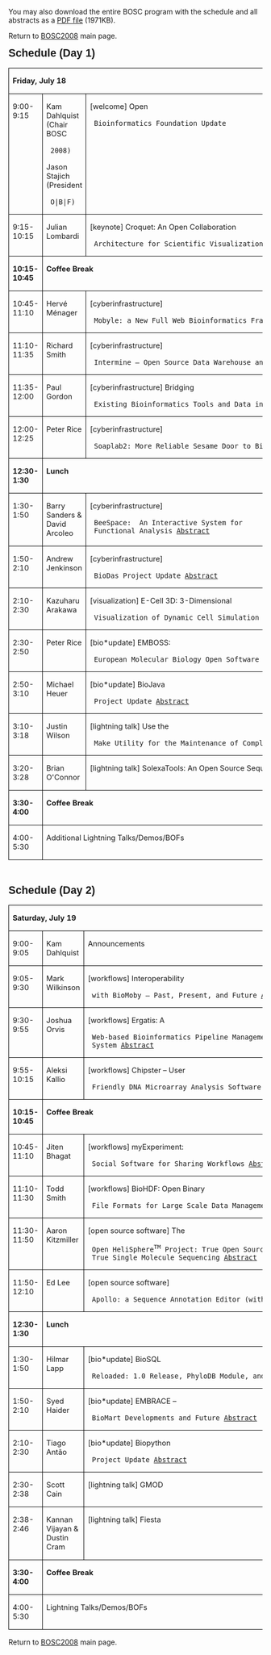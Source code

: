 You may also download the entire BOSC program with the schedule and all abstracts as a [http://www.open-bio.org/w/images/b/b6/BOSC2008_program.pdf PDF file] (1971KB).

Return to [[BOSC_2008 | BOSC2008]] main page.

<div class=Section1>

<p class=MsoNormal style='margin-left:.25in;text-indent:-.25in'><b
style='mso-bidi-font-weight:normal'><span style='font-size:16.0pt;font-family:
Arial'>Schedule (Day 1)</span></b></p>

<table class=MsoTableGrid border=1 cellspacing=0 cellpadding=0
 style='border-collapse:collapse;border:none;mso-border-alt:solid windowtext .5pt;
 mso-yfti-tbllook:480;mso-padding-alt:0in 5.4pt 0in 5.4pt;mso-border-insideh:
 .5pt solid windowtext;mso-border-insidev:.5pt solid windowtext'>
 <tr style='mso-yfti-irow:0;mso-yfti-firstrow:yes'>
  <td width=638 colspan=3 valign=top style='width:6.65in;border:solid windowtext 1.0pt;
  mso-border-alt:solid windowtext .5pt;padding:0in 5.4pt 0in 5.4pt'>
  <p class=MsoNormal><b style='mso-bidi-font-weight:normal'><span
  style='font-size:11.0pt'>Friday, July 18</span></b></p>
  <p class=MsoNormal><b style='mso-bidi-font-weight:normal'><span
  style='font-size:11.0pt'></span></b></p>
  </td>
 </tr>
 <tr style='mso-yfti-irow:1'>
  <td width=95 valign=top style='width:71.4pt;border:solid windowtext 1.0pt;
  border-top:none;mso-border-top-alt:solid windowtext .5pt;mso-border-alt:solid windowtext .5pt;
  padding:0in 5.4pt 0in 5.4pt'>
  <p class=MsoNormal><span style='font-size:11.0pt'>9:00-9:15</span></p>
  </td>
  <td width=136 valign=top style='width:102.0pt;border-top:none;border-left:
  none;border-bottom:solid windowtext 1.0pt;border-right:solid windowtext 1.0pt;
  mso-border-top-alt:solid windowtext .5pt;mso-border-left-alt:solid windowtext .5pt;
  mso-border-alt:solid windowtext .5pt;padding:0in 5.4pt 0in 5.4pt'>
  <p class=MsoNormal><span style='font-size:11.0pt'>Kam Dahlquist (Chair BOSC
  2008)</span></p>
  <p class=MsoNormal><span style='font-size:11.0pt'>Jason Stajich (President
  O|B|F)</span></p>
  </td>
  <td width=407 valign=top style='width:305.4pt;border-top:none;border-left:
  none;border-bottom:solid windowtext 1.0pt;border-right:solid windowtext 1.0pt;
  mso-border-top-alt:solid windowtext .5pt;mso-border-left-alt:solid windowtext .5pt;
  mso-border-alt:solid windowtext .5pt;padding:0in 5.4pt 0in 5.4pt'>
  <p class=MsoNormal><span style='font-size:11.0pt'>[welcome] Open
  Bioinformatics Foundation Update</span></p>
  </td>
 </tr>
 <tr style='mso-yfti-irow:2'>
  <td width=95 valign=top style='width:71.4pt;border:solid windowtext 1.0pt;
  border-top:none;mso-border-top-alt:solid windowtext .5pt;mso-border-alt:solid windowtext .5pt;
  padding:0in 5.4pt 0in 5.4pt'>
  <p class=MsoNormal><span style='font-size:11.0pt'>9:15-10:15</span></p>
  </td>
  <td width=136 valign=top style='width:102.0pt;border-top:none;border-left:
  none;border-bottom:solid windowtext 1.0pt;border-right:solid windowtext 1.0pt;
  mso-border-top-alt:solid windowtext .5pt;mso-border-left-alt:solid windowtext .5pt;
  mso-border-alt:solid windowtext .5pt;padding:0in 5.4pt 0in 5.4pt'>
  <p class=MsoNormal><span style='font-size:11.0pt'>Julian Lombardi</span></p>
  </td>
  <td width=407 valign=top style='width:305.4pt;border-top:none;border-left:
  none;border-bottom:solid windowtext 1.0pt;border-right:solid windowtext 1.0pt;
  mso-border-top-alt:solid windowtext .5pt;mso-border-left-alt:solid windowtext .5pt;
  mso-border-alt:solid windowtext .5pt;padding:0in 5.4pt 0in 5.4pt'>
  <p class=MsoNormal><span lang=EN style='font-size:11.0pt;mso-ansi-language:
  EN;mso-bidi-font-weight:bold'>[keynote] Croquet: An Open Collaboration
  Architecture for Scientific Visualization and Simulation</span><span
  style='font-size:11.0pt'></span></p>
  </td>
 </tr>
 <tr style='mso-yfti-irow:3'>
  <td width=95 valign=top style='width:71.4pt;border:solid windowtext 1.0pt;
  border-top:none;mso-border-top-alt:solid windowtext .5pt;mso-border-alt:solid windowtext .5pt;
  padding:0in 5.4pt 0in 5.4pt'>
  <p class=MsoNormal><b style='mso-bidi-font-weight:normal'><span
  style='font-size:11.0pt'>10:15-10:45</span></b></p>
  </td>
  <td width=543 colspan=2 valign=top style='width:407.4pt;border-top:none;
  border-left:none;border-bottom:solid windowtext 1.0pt;border-right:solid windowtext 1.0pt;
  mso-border-top-alt:solid windowtext .5pt;mso-border-left-alt:solid windowtext .5pt;
  mso-border-alt:solid windowtext .5pt;padding:0in 5.4pt 0in 5.4pt'>
  <p class=MsoNormal><b style='mso-bidi-font-weight:normal'><span
  style='font-size:11.0pt'>Coffee Break</span></b></p>
  <p class=MsoNormal><b style='mso-bidi-font-weight:normal'><span
  style='font-size:11.0pt'></span></b></p>
  </td>
 </tr>
 <tr style='mso-yfti-irow:4'>
  <td width=95 valign=top style='width:71.4pt;border:solid windowtext 1.0pt;
  border-top:none;mso-border-top-alt:solid windowtext .5pt;mso-border-alt:solid windowtext .5pt;
  padding:0in 5.4pt 0in 5.4pt'>
  <p class=MsoNormal><span style='font-size:11.0pt'>10:45-11:10</span></p>
  </td>
  <td width=136 valign=top style='width:102.0pt;border-top:none;border-left:
  none;border-bottom:solid windowtext 1.0pt;border-right:solid windowtext 1.0pt;
  mso-border-top-alt:solid windowtext .5pt;mso-border-left-alt:solid windowtext .5pt;
  mso-border-alt:solid windowtext .5pt;padding:0in 5.4pt 0in 5.4pt'>
  <p class=MsoNormal><span style='font-size:11.0pt'>Hervé Ménager </span></p>
  </td>
  <td width=407 valign=top style='width:305.4pt;border-top:none;border-left:
  none;border-bottom:solid windowtext 1.0pt;border-right:solid windowtext 1.0pt;
  mso-border-top-alt:solid windowtext .5pt;mso-border-left-alt:solid windowtext .5pt;
  mso-border-alt:solid windowtext .5pt;padding:0in 5.4pt 0in 5.4pt'>
  <p class=MsoNormal><span style='font-size:11.0pt'>[cyberinfrastructure]
  Mobyle: a New Full Web Bioinformatics Framework [http://www.open-bio.org/w/images/c/c7/Menager_Mobyle_abstract.pdf Abstract]</span></p>
  </td>
 </tr>
 <tr style='mso-yfti-irow:5'>
  <td width=95 valign=top style='width:71.4pt;border:solid windowtext 1.0pt;
  border-top:none;mso-border-top-alt:solid windowtext .5pt;mso-border-alt:solid windowtext .5pt;
  padding:0in 5.4pt 0in 5.4pt'>
  <p class=MsoNormal><span style='font-size:11.0pt'>11:10-11:35</span></p>
  </td>
  <td width=136 valign=top style='width:102.0pt;border-top:none;border-left:
  none;border-bottom:solid windowtext 1.0pt;border-right:solid windowtext 1.0pt;
  mso-border-top-alt:solid windowtext .5pt;mso-border-left-alt:solid windowtext .5pt;
  mso-border-alt:solid windowtext .5pt;padding:0in 5.4pt 0in 5.4pt'>
  <p class=MsoNormal><span style='font-size:11.0pt'>Richard Smith</span></p>
  </td>
  <td width=407 valign=top style='width:305.4pt;border-top:none;border-left:
  none;border-bottom:solid windowtext 1.0pt;border-right:solid windowtext 1.0pt;
  mso-border-top-alt:solid windowtext .5pt;mso-border-left-alt:solid windowtext .5pt;
  mso-border-alt:solid windowtext .5pt;padding:0in 5.4pt 0in 5.4pt'>
  <p class=MsoNormal><span style='font-size:11.0pt'>[cyberinfrastructure]
  Intermine – Open Source Data Warehouse and Query Interface [http://www.open-bio.org/w/images/e/e5/Smith_R_Intermine_abstract.pdf Abstract]</span></p>
  </td>
 </tr>
 <tr style='mso-yfti-irow:6'>
  <td width=95 valign=top style='width:71.4pt;border:solid windowtext 1.0pt;
  border-top:none;mso-border-top-alt:solid windowtext .5pt;mso-border-alt:solid windowtext .5pt;
  padding:0in 5.4pt 0in 5.4pt'>
  <p class=MsoNormal><span style='font-size:11.0pt'>11:35-12:00</span></p>
  </td>
  <td width=136 valign=top style='width:102.0pt;border-top:none;border-left:
  none;border-bottom:solid windowtext 1.0pt;border-right:solid windowtext 1.0pt;
  mso-border-top-alt:solid windowtext .5pt;mso-border-left-alt:solid windowtext .5pt;
  mso-border-alt:solid windowtext .5pt;padding:0in 5.4pt 0in 5.4pt'>
  <p class=MsoNormal><span style='font-size:11.0pt'>Paul Gordon</span></p>
  </td>
  <td width=407 valign=top style='width:305.4pt;border-top:none;border-left:
  none;border-bottom:solid windowtext 1.0pt;border-right:solid windowtext 1.0pt;
  mso-border-top-alt:solid windowtext .5pt;mso-border-left-alt:solid windowtext .5pt;
  mso-border-alt:solid windowtext .5pt;padding:0in 5.4pt 0in 5.4pt'>
  <p class=MsoNormal><span style='font-size:11.0pt'>[cyberinfrastructure] Bridging
  Existing Bioinformatics Tools and Data into Semantic Web Services [http://www.open-bio.org/w/images/6/69/Gordon_SemanticWeb_abstract.pdf Abstract]</span></p>
  </td>
 </tr>
 <tr style='mso-yfti-irow:7'>
  <td width=95 valign=top style='width:71.4pt;border:solid windowtext 1.0pt;
  border-top:none;mso-border-top-alt:solid windowtext .5pt;mso-border-alt:solid windowtext .5pt;
  padding:0in 5.4pt 0in 5.4pt'>
  <p class=MsoNormal><span style='font-size:11.0pt'>12:00-12:25</span></p>
  </td>
  <td width=136 valign=top style='width:102.0pt;border-top:none;border-left:
  none;border-bottom:solid windowtext 1.0pt;border-right:solid windowtext 1.0pt;
  mso-border-top-alt:solid windowtext .5pt;mso-border-left-alt:solid windowtext .5pt;
  mso-border-alt:solid windowtext .5pt;padding:0in 5.4pt 0in 5.4pt'>
  <p class=MsoNormal><span style='font-size:11.0pt'>Peter Rice</span></p>
  </td>
  <td width=407 valign=top style='width:305.4pt;border-top:none;border-left:
  none;border-bottom:solid windowtext 1.0pt;border-right:solid windowtext 1.0pt;
  mso-border-top-alt:solid windowtext .5pt;mso-border-left-alt:solid windowtext .5pt;
  mso-border-alt:solid windowtext .5pt;padding:0in 5.4pt 0in 5.4pt'>
  <p class=MsoNormal><span style='font-size:11.0pt'>[cyberinfrastructure]
  Soaplab2: More Reliable Sesame Door to Bioinformatics Programs [http://www.open-bio.org/w/images/3/3c/Rice_Soaplab2_abstract.pdf Abstract]</span></p>
  </td>
 </tr>
 <tr style='mso-yfti-irow:8'>
  <td width=95 valign=top style='width:71.4pt;border:solid windowtext 1.0pt;
  border-top:none;mso-border-top-alt:solid windowtext .5pt;mso-border-alt:solid windowtext .5pt;
  padding:0in 5.4pt 0in 5.4pt'>
  <p class=MsoNormal><b style='mso-bidi-font-weight:normal'><span
  style='font-size:11.0pt'>12:30-1:30</span></b></p>
  </td>
  <td width=543 colspan=2 valign=top style='width:407.4pt;border-top:none;
  border-left:none;border-bottom:solid windowtext 1.0pt;border-right:solid windowtext 1.0pt;
  mso-border-top-alt:solid windowtext .5pt;mso-border-left-alt:solid windowtext .5pt;
  mso-border-alt:solid windowtext .5pt;padding:0in 5.4pt 0in 5.4pt'>
  <p class=MsoNormal><b style='mso-bidi-font-weight:normal'><span
  style='font-size:11.0pt'>Lunch</span></b></p>
  <p class=MsoNormal><b style='mso-bidi-font-weight:normal'><span
  style='font-size:11.0pt'></span></b></p>
  </td>
 </tr>
 <tr style='mso-yfti-irow:9'>
  <td width=95 valign=top style='width:71.4pt;border:solid windowtext 1.0pt;
  border-top:none;mso-border-top-alt:solid windowtext .5pt;mso-border-alt:solid windowtext .5pt;
  padding:0in 5.4pt 0in 5.4pt'>
  <p class=MsoNormal><span style='font-size:11.0pt'>1:30-1:50</span></p>
  </td>
  <td width=136 valign=top style='width:102.0pt;border-top:none;border-left:
  none;border-bottom:solid windowtext 1.0pt;border-right:solid windowtext 1.0pt;
  mso-border-top-alt:solid windowtext .5pt;mso-border-left-alt:solid windowtext .5pt;
  mso-border-alt:solid windowtext .5pt;padding:0in 5.4pt 0in 5.4pt'>
  <p class=MsoNormal><span style='font-size:11.0pt'>Barry Sanders &amp; David Arcoleo</span></p>
  </td>
  <td width=407 valign=top style='width:305.4pt;border-top:none;border-left:
  none;border-bottom:solid windowtext 1.0pt;border-right:solid windowtext 1.0pt;
  mso-border-top-alt:solid windowtext .5pt;mso-border-left-alt:solid windowtext .5pt;
  mso-border-alt:solid windowtext .5pt;padding:0in 5.4pt 0in 5.4pt'>
  <p class=MsoNormal><span style='font-size:11.0pt'>[cyberinfrastructure]
  BeeSpace:<span style='mso-spacerun:yes'>  </span>An Interactive System for
  Functional Analysis [http://www.open-bio.org/w/images/2/27/Sanders_Arcoleo_BeeSpace_abstract.pdf Abstract]</span></p>
  </td>
 </tr>
 <tr style='mso-yfti-irow:10'>
  <td width=95 valign=top style='width:71.4pt;border:solid windowtext 1.0pt;
  border-top:none;mso-border-top-alt:solid windowtext .5pt;mso-border-alt:solid windowtext .5pt;
  padding:0in 5.4pt 0in 5.4pt'>
  <p class=MsoNormal><span style='font-size:11.0pt'>1:50-2:10</span></p>
  </td>
  <td width=136 valign=top style='width:102.0pt;border-top:none;border-left:
  none;border-bottom:solid windowtext 1.0pt;border-right:solid windowtext 1.0pt;
  mso-border-top-alt:solid windowtext .5pt;mso-border-left-alt:solid windowtext .5pt;
  mso-border-alt:solid windowtext .5pt;padding:0in 5.4pt 0in 5.4pt'>
  <p class=MsoNormal><span style='font-size:11.0pt'>Andrew Jenkinson</span></p>
  <p class=MsoNormal><span style='font-size:11.0pt'></span></p>
  </td>
  <td width=407 valign=top style='width:305.4pt;border-top:none;border-left:
  none;border-bottom:solid windowtext 1.0pt;border-right:solid windowtext 1.0pt;
  mso-border-top-alt:solid windowtext .5pt;mso-border-left-alt:solid windowtext .5pt;
  mso-border-alt:solid windowtext .5pt;padding:0in 5.4pt 0in 5.4pt'>
  <p class=MsoNormal><span style='font-size:11.0pt'>[cyberinfrastructure]
  BioDas Project Update [http://www.open-bio.org/w/images/6/6c/Jenkinson_BioDas_abstract.pdf Abstract]</span></p>
  </td>
 </tr>
 <tr style='mso-yfti-irow:11'>
  <td width=95 valign=top style='width:71.4pt;border:solid windowtext 1.0pt;
  border-top:none;mso-border-top-alt:solid windowtext .5pt;mso-border-alt:solid windowtext .5pt;
  padding:0in 5.4pt 0in 5.4pt'>
  <p class=MsoNormal><span style='font-size:11.0pt'>2:10-2:30</span></p>
  </td>
  <td width=136 valign=top style='width:102.0pt;border-top:none;border-left:
  none;border-bottom:solid windowtext 1.0pt;border-right:solid windowtext 1.0pt;
  mso-border-top-alt:solid windowtext .5pt;mso-border-left-alt:solid windowtext .5pt;
  mso-border-alt:solid windowtext .5pt;padding:0in 5.4pt 0in 5.4pt'>
  <p class=MsoNormal><span style='font-size:11.0pt'>Kazuharu Arakawa</span></p>
  </td>
  <td width=407 valign=top style='width:305.4pt;border-top:none;border-left:
  none;border-bottom:solid windowtext 1.0pt;border-right:solid windowtext 1.0pt;
  mso-border-top-alt:solid windowtext .5pt;mso-border-left-alt:solid windowtext .5pt;
  mso-border-alt:solid windowtext .5pt;padding:0in 5.4pt 0in 5.4pt'>
  <p class=MsoNormal><span style='font-size:11.0pt'>[visualization] E-Cell 3D: 3-Dimensional
  Visualization of Dynamic Cell Simulation [http://www.open-bio.org/w/images/2/20/Arakawa_E-Cell3D_abstract.pdf Abstract]</span></p>
  </td>
 </tr>
 <tr style='mso-yfti-irow:12'>
  <td width=95 valign=top style='width:71.4pt;border:solid windowtext 1.0pt;
  border-top:none;mso-border-top-alt:solid windowtext .5pt;mso-border-alt:solid windowtext .5pt;
  padding:0in 5.4pt 0in 5.4pt'>
  <p class=MsoNormal><span style='font-size:11.0pt'>2:30-2:50</span></p>
  </td>
  <td width=136 valign=top style='width:102.0pt;border-top:none;border-left:
  none;border-bottom:solid windowtext 1.0pt;border-right:solid windowtext 1.0pt;
  mso-border-top-alt:solid windowtext .5pt;mso-border-left-alt:solid windowtext .5pt;
  mso-border-alt:solid windowtext .5pt;padding:0in 5.4pt 0in 5.4pt'>
  <p class=MsoNormal><span style='font-size:11.0pt'>Peter Rice</span></p>
  </td>
  <td width=407 valign=top style='width:305.4pt;border-top:none;border-left:
  none;border-bottom:solid windowtext 1.0pt;border-right:solid windowtext 1.0pt;
  mso-border-top-alt:solid windowtext .5pt;mso-border-left-alt:solid windowtext .5pt;
  mso-border-alt:solid windowtext .5pt;padding:0in 5.4pt 0in 5.4pt'>
  <p class=MsoNormal><span style='font-size:11.0pt'>[bio*update] EMBOSS:
  European Molecular Biology Open Software Suite [http://www.open-bio.org/w/images/c/ca/Rice_EMBOSS_abstract.pdf Abstract]</span></p>
  </td>
 </tr>
 <tr style='mso-yfti-irow:13'>
  <td width=95 valign=top style='width:71.4pt;border:solid windowtext 1.0pt;
  border-top:none;mso-border-top-alt:solid windowtext .5pt;mso-border-alt:solid windowtext .5pt;
  padding:0in 5.4pt 0in 5.4pt'>
  <p class=MsoNormal><span style='font-size:11.0pt'>2:50-3:10</span></p>
  </td>
  <td width=136 valign=top style='width:102.0pt;border-top:none;border-left:
  none;border-bottom:solid windowtext 1.0pt;border-right:solid windowtext 1.0pt;
  mso-border-top-alt:solid windowtext .5pt;mso-border-left-alt:solid windowtext .5pt;
  mso-border-alt:solid windowtext .5pt;padding:0in 5.4pt 0in 5.4pt'>
  <p class=MsoNormal><span style='font-size:11.0pt'>Michael Heuer</span></p>
  <p class=MsoNormal><span style='font-size:11.0pt'></span></p>
  </td>
  <td width=407 valign=top style='width:305.4pt;border-top:none;border-left:
  none;border-bottom:solid windowtext 1.0pt;border-right:solid windowtext 1.0pt;
  mso-border-top-alt:solid windowtext .5pt;mso-border-left-alt:solid windowtext .5pt;
  mso-border-alt:solid windowtext .5pt;padding:0in 5.4pt 0in 5.4pt'>
  <p class=MsoNormal><span style='font-size:11.0pt'>[bio*update] BioJava
  Project Update [http://www.open-bio.org/w/images/1/10/Heuer_BioJava_abstract.pdf Abstract]</span></p>
  </td>
 </tr>
 <tr style='mso-yfti-irow:14'>
  <td width=95 valign=top style='width:71.4pt;border:solid windowtext 1.0pt;
  border-top:none;mso-border-top-alt:solid windowtext .5pt;mso-border-alt:solid windowtext .5pt;
  padding:0in 5.4pt 0in 5.4pt'>
  <p class=MsoNormal><span style='font-size:11.0pt'>3:10-3:18</span></p>
  </td>
  <td width=136 valign=top style='width:102.0pt;border-top:none;border-left:
  none;border-bottom:solid windowtext 1.0pt;border-right:solid windowtext 1.0pt;
  mso-border-top-alt:solid windowtext .5pt;mso-border-left-alt:solid windowtext .5pt;
  mso-border-alt:solid windowtext .5pt;padding:0in 5.4pt 0in 5.4pt'>
  <p class=MsoNormal><span style='font-size:11.0pt'>Justin Wilson</span></p>
  </td>
  <td width=407 valign=top style='width:305.4pt;border-top:none;border-left:
  none;border-bottom:solid windowtext 1.0pt;border-right:solid windowtext 1.0pt;
  mso-border-top-alt:solid windowtext .5pt;mso-border-left-alt:solid windowtext .5pt;
  mso-border-alt:solid windowtext .5pt;padding:0in 5.4pt 0in 5.4pt'>
  <p class=MsoNormal><span style='font-size:11.0pt'>[lightning talk] Use the
  Make Utility for the Maintenance of Complex Bioinformatics Pipelines [http://www.open-bio.org/w/images/a/a9/Wilson_Make_abstract.pdf Abstract]</span></p>
  </td>
 </tr>
<tr style='mso-yfti-irow:14'>
  <td width=95 valign=top style='width:71.4pt;border:solid windowtext 1.0pt;
  border-top:none;mso-border-top-alt:solid windowtext .5pt;mso-border-alt:solid windowtext .5pt;
  padding:0in 5.4pt 0in 5.4pt'>
  <p class=MsoNormal><span style='font-size:11.0pt'>3:20-3:28</span></p>
  </td>
  <td width=136 valign=top style='width:102.0pt;border-top:none;border-left:
  none;border-bottom:solid windowtext 1.0pt;border-right:solid windowtext 1.0pt;
  mso-border-top-alt:solid windowtext .5pt;mso-border-left-alt:solid windowtext .5pt;
  mso-border-alt:solid windowtext .5pt;padding:0in 5.4pt 0in 5.4pt'>
  <p class=MsoNormal><span style='font-size:11.0pt'>Brian O'Connor</span></p>
  </td>
  <td width=407 valign=top style='width:305.4pt;border-top:none;border-left:
  none;border-bottom:solid windowtext 1.0pt;border-right:solid windowtext 1.0pt;
  mso-border-top-alt:solid windowtext .5pt;mso-border-left-alt:solid windowtext .5pt;
  mso-border-alt:solid windowtext .5pt;padding:0in 5.4pt 0in 5.4pt'>
  <p class=MsoNormal><span style='font-size:11.0pt'>[lightning talk] SolexaTools: An Open Source Sequence Analysis Framework [http://www.open-bio.org/w/images/6/63/OConnor_SolexaTools_abstract.pdf Abstract]</span></p>
  </td>
 </tr> 
 <tr style='mso-yfti-irow:16'>
  <td width=95 valign=top style='width:71.4pt;border:solid windowtext 1.0pt;
  border-top:none;mso-border-top-alt:solid windowtext .5pt;mso-border-alt:solid windowtext .5pt;
  padding:0in 5.4pt 0in 5.4pt'>
  <p class=MsoNormal><b style='mso-bidi-font-weight:normal'><span
  style='font-size:11.0pt'>3:30-4:00</span></b></p>
  </td>
  <td width=543 colspan=2 valign=top style='width:407.4pt;border-top:none;
  border-left:none;border-bottom:solid windowtext 1.0pt;border-right:solid windowtext 1.0pt;
  mso-border-top-alt:solid windowtext .5pt;mso-border-left-alt:solid windowtext .5pt;
  mso-border-alt:solid windowtext .5pt;padding:0in 5.4pt 0in 5.4pt'>
  <p class=MsoNormal><b style='mso-bidi-font-weight:normal'><span
  style='font-size:11.0pt'>Coffee Break</span></b></p>
  <p class=MsoNormal><b style='mso-bidi-font-weight:normal'><span
  style='font-size:11.0pt'></span></b></p>
  </td>
 </tr>
 <tr style='mso-yfti-irow:17;mso-yfti-lastrow:yes'>
  <td width=95 valign=top style='width:71.4pt;border:solid windowtext 1.0pt;
  border-top:none;mso-border-top-alt:solid windowtext .5pt;mso-border-alt:solid windowtext .5pt;
  padding:0in 5.4pt 0in 5.4pt'>
  <p class=MsoNormal><span style='font-size:11.0pt'>4:00-5:30</span></p>
  </td>
  <td width=543 colspan=2 valign=top style='width:407.4pt;border-top:none;
  border-left:none;border-bottom:solid windowtext 1.0pt;border-right:solid windowtext 1.0pt;
  mso-border-top-alt:solid windowtext .5pt;mso-border-left-alt:solid windowtext .5pt;
  mso-border-alt:solid windowtext .5pt;padding:0in 5.4pt 0in 5.4pt'>
  <p class=MsoNormal><span style='font-size:11.0pt'>Additional Lightning Talks/Demos/BOFs</span></p>
  <p class=MsoNormal><span style='font-size:11.0pt'></span></p>
  </td>
 </tr>
</table>

<p class=MsoNormal></p>

<span style='font-size:12.0pt;font-family:"Times New Roman";mso-fareast-font-family:
"Times New Roman";mso-ansi-language:EN-US;mso-fareast-language:EN-US;
mso-bidi-language:AR-SA'><br clear=all style='page-break-before:always'>
</span>

<p class=MsoNormal style='margin-left:.25in;text-indent:-.25in'><b
style='mso-bidi-font-weight:normal'><span style='font-size:16.0pt;font-family:
Arial'>Schedule (Day 2)</span></b></p>

<p class=MsoNormal></p>

<table class=MsoTableGrid border=1 cellspacing=0 cellpadding=0
 style='border-collapse:collapse;border:none;mso-border-alt:solid windowtext .5pt;
 mso-yfti-tbllook:480;mso-padding-alt:0in 5.4pt 0in 5.4pt;mso-border-insideh:
 .5pt solid windowtext;mso-border-insidev:.5pt solid windowtext'>
 <tr style='mso-yfti-irow:0;mso-yfti-firstrow:yes'>
  <td width=638 colspan=3 valign=top style='width:6.65in;border:solid windowtext 1.0pt;
  mso-border-alt:solid windowtext .5pt;padding:0in 5.4pt 0in 5.4pt'>
  <p class=MsoNormal><b style='mso-bidi-font-weight:normal'><span
  style='font-size:11.0pt'>Saturday, July 19</span></b></p>
  <p class=MsoNormal><b style='mso-bidi-font-weight:normal'><span
  style='font-size:11.0pt'></span></b></p>
  </td>
 </tr>
 <tr style='mso-yfti-irow:1'>
  <td width=95 valign=top style='width:71.4pt;border:solid windowtext 1.0pt;
  border-top:none;mso-border-top-alt:solid windowtext .5pt;mso-border-alt:solid windowtext .5pt;
  padding:0in 5.4pt 0in 5.4pt'>
  <p class=MsoNormal><span style='font-size:11.0pt'>9:00-9:05</span></p>
  </td>
  <td width=136 valign=top style='width:102.0pt;border-top:none;border-left:
  none;border-bottom:solid windowtext 1.0pt;border-right:solid windowtext 1.0pt;
  mso-border-top-alt:solid windowtext .5pt;mso-border-left-alt:solid windowtext .5pt;
  mso-border-alt:solid windowtext .5pt;padding:0in 5.4pt 0in 5.4pt'>
  <p class=MsoNormal><span style='font-size:11.0pt'>Kam Dahlquist</span></p>
  <p class=MsoNormal><span style='font-size:11.0pt'></span></p>
  </td>
  <td width=407 valign=top style='width:305.4pt;border-top:none;border-left:
  none;border-bottom:solid windowtext 1.0pt;border-right:solid windowtext 1.0pt;
  mso-border-top-alt:solid windowtext .5pt;mso-border-left-alt:solid windowtext .5pt;
  mso-border-alt:solid windowtext .5pt;padding:0in 5.4pt 0in 5.4pt'>
  <p class=MsoNormal><span style='font-size:11.0pt'>Announcements</span></p>
  </td>
 </tr>
 <tr style='mso-yfti-irow:2'>
  <td width=95 valign=top style='width:71.4pt;border:solid windowtext 1.0pt;
  border-top:none;mso-border-top-alt:solid windowtext .5pt;mso-border-alt:solid windowtext .5pt;
  padding:0in 5.4pt 0in 5.4pt'>
  <p class=MsoNormal><span style='font-size:11.0pt'>9:05-9:30</span></p>
  </td>
  <td width=136 valign=top style='width:102.0pt;border-top:none;border-left:
  none;border-bottom:solid windowtext 1.0pt;border-right:solid windowtext 1.0pt;
  mso-border-top-alt:solid windowtext .5pt;mso-border-left-alt:solid windowtext .5pt;
  mso-border-alt:solid windowtext .5pt;padding:0in 5.4pt 0in 5.4pt'>
  <p class=MsoNormal><span style='font-size:11.0pt'>Mark Wilkinson</span></p>
  </td>
  <td width=407 valign=top style='width:305.4pt;border-top:none;border-left:
  none;border-bottom:solid windowtext 1.0pt;border-right:solid windowtext 1.0pt;
  mso-border-top-alt:solid windowtext .5pt;mso-border-left-alt:solid windowtext .5pt;
  mso-border-alt:solid windowtext .5pt;padding:0in 5.4pt 0in 5.4pt'>
  <p class=MsoNormal><span style='font-size:11.0pt'>[workflows] Interoperability
  with BioMoby – Past, Present, and Future [http://www.open-bio.org/w/images/d/da/Wilkinson_BioMoby_abstract.pdf Abstract]</span></p>
  </td>
 </tr>
 <tr style='mso-yfti-irow:3'>
  <td width=95 valign=top style='width:71.4pt;border:solid windowtext 1.0pt;
  border-top:none;mso-border-top-alt:solid windowtext .5pt;mso-border-alt:solid windowtext .5pt;
  padding:0in 5.4pt 0in 5.4pt'>
  <p class=MsoNormal><span style='font-size:11.0pt'>9:30-9:55</span></p>
  </td>
  <td width=136 valign=top style='width:102.0pt;border-top:none;border-left:
  none;border-bottom:solid windowtext 1.0pt;border-right:solid windowtext 1.0pt;
  mso-border-top-alt:solid windowtext .5pt;mso-border-left-alt:solid windowtext .5pt;
  mso-border-alt:solid windowtext .5pt;padding:0in 5.4pt 0in 5.4pt'>
  <p class=MsoNormal><span style='font-size:11.0pt'>Joshua Orvis</span></p>
  </td>
  <td width=407 valign=top style='width:305.4pt;border-top:none;border-left:
  none;border-bottom:solid windowtext 1.0pt;border-right:solid windowtext 1.0pt;
  mso-border-top-alt:solid windowtext .5pt;mso-border-left-alt:solid windowtext .5pt;
  mso-border-alt:solid windowtext .5pt;padding:0in 5.4pt 0in 5.4pt'>
  <p class=MsoNormal><span style='font-size:11.0pt'>[workflows] Ergatis: A
  Web-based Bioinformatics Pipeline Management and Collaborative Development
  System [http://www.open-bio.org/w/images/5/59/Orvis_Ergatis_abstract.pdf Abstract]</span></p>
  </td>
 </tr>
 <tr style='mso-yfti-irow:4'>
  <td width=95 valign=top style='width:71.4pt;border:solid windowtext 1.0pt;
  border-top:none;mso-border-top-alt:solid windowtext .5pt;mso-border-alt:solid windowtext .5pt;
  padding:0in 5.4pt 0in 5.4pt'>
  <p class=MsoNormal><span style='font-size:11.0pt'>9:55-10:15</span></p>
  </td>
  <td width=136 valign=top style='width:102.0pt;border-top:none;border-left:
  none;border-bottom:solid windowtext 1.0pt;border-right:solid windowtext 1.0pt;
  mso-border-top-alt:solid windowtext .5pt;mso-border-left-alt:solid windowtext .5pt;
  mso-border-alt:solid windowtext .5pt;padding:0in 5.4pt 0in 5.4pt'>
  <p class=MsoNormal><span style='font-size:11.0pt'>Aleksi Kallio</span></p>
  </td>
  <td width=407 valign=top style='width:305.4pt;border-top:none;border-left:
  none;border-bottom:solid windowtext 1.0pt;border-right:solid windowtext 1.0pt;
  mso-border-top-alt:solid windowtext .5pt;mso-border-left-alt:solid windowtext .5pt;
  mso-border-alt:solid windowtext .5pt;padding:0in 5.4pt 0in 5.4pt'>
  <p class=MsoNormal><span style='font-size:11.0pt'>[workflows] Chipster – User
  Friendly DNA Microarray Analysis Software [http://www.open-bio.org/w/images/7/7e/Kallio_Chipster_abstract.pdf Abstract]</span></p>
  </td>
 </tr>
 <tr style='mso-yfti-irow:5'>
  <td width=95 valign=top style='width:71.4pt;border:solid windowtext 1.0pt;
  border-top:none;mso-border-top-alt:solid windowtext .5pt;mso-border-alt:solid windowtext .5pt;
  padding:0in 5.4pt 0in 5.4pt'>
  <p class=MsoNormal><b style='mso-bidi-font-weight:normal'><span
  style='font-size:11.0pt'>10:15-10:45</span></b></p>
  </td>
  <td width=543 colspan=2 valign=top style='width:407.4pt;border-top:none;
  border-left:none;border-bottom:solid windowtext 1.0pt;border-right:solid windowtext 1.0pt;
  mso-border-top-alt:solid windowtext .5pt;mso-border-left-alt:solid windowtext .5pt;
  mso-border-alt:solid windowtext .5pt;padding:0in 5.4pt 0in 5.4pt'>
  <p class=MsoNormal><b style='mso-bidi-font-weight:normal'><span
  style='font-size:11.0pt'>Coffee Break</span></b></p>
  <p class=MsoNormal><b style='mso-bidi-font-weight:normal'><span
  style='font-size:11.0pt'></span></b></p>
  </td>
 </tr>
 <tr style='mso-yfti-irow:6'>
  <td width=95 valign=top style='width:71.4pt;border:solid windowtext 1.0pt;
  border-top:none;mso-border-top-alt:solid windowtext .5pt;mso-border-alt:solid windowtext .5pt;
  padding:0in 5.4pt 0in 5.4pt'>
  <p class=MsoNormal><span style='font-size:11.0pt'>10:45-11:10</span></p>
  </td>
  <td width=136 valign=top style='width:102.0pt;border-top:none;border-left:
  none;border-bottom:solid windowtext 1.0pt;border-right:solid windowtext 1.0pt;
  mso-border-top-alt:solid windowtext .5pt;mso-border-left-alt:solid windowtext .5pt;
  mso-border-alt:solid windowtext .5pt;padding:0in 5.4pt 0in 5.4pt'>
  <p class=MsoNormal><span style='font-size:11.0pt'>Jiten Bhagat</span></p>
  </td>
  <td width=407 valign=top style='width:305.4pt;border-top:none;border-left:
  none;border-bottom:solid windowtext 1.0pt;border-right:solid windowtext 1.0pt;
  mso-border-top-alt:solid windowtext .5pt;mso-border-left-alt:solid windowtext .5pt;
  mso-border-alt:solid windowtext .5pt;padding:0in 5.4pt 0in 5.4pt'>
  <p class=MsoNormal><span style='font-size:11.0pt'>[workflows] myExperiment:
  Social Software for Sharing Workflows [http://www.open-bio.org/w/images/7/75/Bhagat_myExperiment_abstract.pdf Abstract]</span></p>
  </td>
 </tr>
 <tr style='mso-yfti-irow:7'>
  <td width=95 valign=top style='width:71.4pt;border:solid windowtext 1.0pt;
  border-top:none;mso-border-top-alt:solid windowtext .5pt;mso-border-alt:solid windowtext .5pt;
  padding:0in 5.4pt 0in 5.4pt'>
  <p class=MsoNormal><span style='font-size:11.0pt'>11:10-11:30</span></p>
  </td>
  <td width=136 valign=top style='width:102.0pt;border-top:none;border-left:
  none;border-bottom:solid windowtext 1.0pt;border-right:solid windowtext 1.0pt;
  mso-border-top-alt:solid windowtext .5pt;mso-border-left-alt:solid windowtext .5pt;
  mso-border-alt:solid windowtext .5pt;padding:0in 5.4pt 0in 5.4pt'>
  <p class=MsoNormal><span style='font-size:11.0pt'>Todd Smith</span></p>
  </td>
  <td width=407 valign=top style='width:305.4pt;border-top:none;border-left:
  none;border-bottom:solid windowtext 1.0pt;border-right:solid windowtext 1.0pt;
  mso-border-top-alt:solid windowtext .5pt;mso-border-left-alt:solid windowtext .5pt;
  mso-border-alt:solid windowtext .5pt;padding:0in 5.4pt 0in 5.4pt'>
  <p class=MsoNormal><span style='font-size:11.0pt'>[workflows] BioHDF: Open Binary
  File Formats for Large Scale Data Management [http://www.open-bio.org/w/images/9/92/Smith_T_BioHDF_abstract.pdf Abstract]</span></p>
  </td>
 </tr>
 <tr style='mso-yfti-irow:8'>
  <td width=95 valign=top style='width:71.4pt;border:solid windowtext 1.0pt;
  border-top:none;mso-border-top-alt:solid windowtext .5pt;mso-border-alt:solid windowtext .5pt;
  padding:0in 5.4pt 0in 5.4pt'>
  <p class=MsoNormal><span style='font-size:11.0pt'>11:30-11:50</span></p>
  </td>
  <td width=136 valign=top style='width:102.0pt;border-top:none;border-left:
  none;border-bottom:solid windowtext 1.0pt;border-right:solid windowtext 1.0pt;
  mso-border-top-alt:solid windowtext .5pt;mso-border-left-alt:solid windowtext .5pt;
  mso-border-alt:solid windowtext .5pt;padding:0in 5.4pt 0in 5.4pt'>
  <p class=MsoNormal><span style='font-size:11.0pt'>Aaron Kitzmiller</span></p>
  </td>
  <td width=407 valign=top style='width:305.4pt;border-top:none;border-left:
  none;border-bottom:solid windowtext 1.0pt;border-right:solid windowtext 1.0pt;
  mso-border-top-alt:solid windowtext .5pt;mso-border-left-alt:solid windowtext .5pt;
  mso-border-alt:solid windowtext .5pt;padding:0in 5.4pt 0in 5.4pt'>
  <p class=MsoNormal><span style='font-size:11.0pt'>[open source software] The
  Open HeliSphere<sup>TM</sup> Project: True Open Source from the Inventors of
  True Single Molecule Sequencing [http://www.open-bio.org/w/images/f/fb/Kitzmiller_OpenHeliSphere_abstract.pdf Abstract]</span></p>
  </td>
 </tr>
 <tr style='mso-yfti-irow:9'>
  <td width=95 valign=top style='width:71.4pt;border:solid windowtext 1.0pt;
  border-top:none;mso-border-top-alt:solid windowtext .5pt;mso-border-alt:solid windowtext .5pt;
  padding:0in 5.4pt 0in 5.4pt'>
  <p class=MsoNormal><span style='font-size:11.0pt'>11:50-12:10</span></p>
  </td>
  <td width=136 valign=top style='width:102.0pt;border-top:none;border-left:
  none;border-bottom:solid windowtext 1.0pt;border-right:solid windowtext 1.0pt;
  mso-border-top-alt:solid windowtext .5pt;mso-border-left-alt:solid windowtext .5pt;
  mso-border-alt:solid windowtext .5pt;padding:0in 5.4pt 0in 5.4pt'>
  <p class=MsoNormal><span style='font-size:11.0pt'>Ed Lee</span></p>
  </td>
  <td width=407 valign=top style='width:305.4pt;border-top:none;border-left:
  none;border-bottom:solid windowtext 1.0pt;border-right:solid windowtext 1.0pt;
  mso-border-top-alt:solid windowtext .5pt;mso-border-left-alt:solid windowtext .5pt;
  mso-border-alt:solid windowtext .5pt;padding:0in 5.4pt 0in 5.4pt'>
  <p class=MsoNormal><span style='font-size:11.0pt'>[open source software]
  Apollo: a Sequence Annotation Editor (with demonstration to follow) [http://www.open-bio.org/w/images/3/3a/Lee_Apollo_abstract.pdf Abstract]</span></p>
  </td>
 </tr>
 <tr style='mso-yfti-irow:10'>
  <td width=95 valign=top style='width:71.4pt;border:solid windowtext 1.0pt;
  border-top:none;mso-border-top-alt:solid windowtext .5pt;mso-border-alt:solid windowtext .5pt;
  padding:0in 5.4pt 0in 5.4pt'>
  <p class=MsoNormal><b style='mso-bidi-font-weight:normal'><span
  style='font-size:11.0pt'>12:30-1:30</span></b></p>
  </td>
  <td width=543 colspan=2 valign=top style='width:407.4pt;border-top:none;
  border-left:none;border-bottom:solid windowtext 1.0pt;border-right:solid windowtext 1.0pt;
  mso-border-top-alt:solid windowtext .5pt;mso-border-left-alt:solid windowtext .5pt;
  mso-border-alt:solid windowtext .5pt;padding:0in 5.4pt 0in 5.4pt'>
  <p class=MsoNormal><b style='mso-bidi-font-weight:normal'><span
  style='font-size:11.0pt'>Lunch</span></b></p>
  <p class=MsoNormal><b style='mso-bidi-font-weight:normal'><span
  style='font-size:11.0pt'></span></b></p>
  </td>
 </tr>
 <tr style='mso-yfti-irow:11'>
  <td width=95 valign=top style='width:71.4pt;border:solid windowtext 1.0pt;
  border-top:none;mso-border-top-alt:solid windowtext .5pt;mso-border-alt:solid windowtext .5pt;
  padding:0in 5.4pt 0in 5.4pt'>
  <p class=MsoNormal><span style='font-size:11.0pt'>1:30-1:50</span></p>
  </td>
  <td width=136 valign=top style='width:102.0pt;border-top:none;border-left:
  none;border-bottom:solid windowtext 1.0pt;border-right:solid windowtext 1.0pt;
  mso-border-top-alt:solid windowtext .5pt;mso-border-left-alt:solid windowtext .5pt;
  mso-border-alt:solid windowtext .5pt;padding:0in 5.4pt 0in 5.4pt'>
  <p class=MsoNormal><span style='font-size:11.0pt'>Hilmar Lapp</span></p>
  </td>
  <td width=407 valign=top style='width:305.4pt;border-top:none;border-left:
  none;border-bottom:solid windowtext 1.0pt;border-right:solid windowtext 1.0pt;
  mso-border-top-alt:solid windowtext .5pt;mso-border-left-alt:solid windowtext .5pt;
  mso-border-alt:solid windowtext .5pt;padding:0in 5.4pt 0in 5.4pt'>
  <p class=MsoNormal><span style='font-size:11.0pt'>[bio*update] BioSQL
  Reloaded: 1.0 Release, PhyloDB Module, and Future Features [http://www.open-bio.org/w/images/3/3b/Lapp_BioSQL_abstract.pdf Abstract]</span></p>
  </td>
 </tr>
 <tr style='mso-yfti-irow:12'>
  <td width=95 valign=top style='width:71.4pt;border:solid windowtext 1.0pt;
  border-top:none;mso-border-top-alt:solid windowtext .5pt;mso-border-alt:solid windowtext .5pt;
  padding:0in 5.4pt 0in 5.4pt'>
  <p class=MsoNormal><span style='font-size:11.0pt'>1:50-2:10</span></p>
  </td>
  <td width=136 valign=top style='width:102.0pt;border-top:none;border-left:
  none;border-bottom:solid windowtext 1.0pt;border-right:solid windowtext 1.0pt;
  mso-border-top-alt:solid windowtext .5pt;mso-border-left-alt:solid windowtext .5pt;
  mso-border-alt:solid windowtext .5pt;padding:0in 5.4pt 0in 5.4pt'>
  <p class=MsoNormal><span style='font-size:11.0pt'>Syed Haider</span></p>
  <p class=MsoNormal><span style='font-size:11.0pt'></span></p>
  </td>
  <td width=407 valign=top style='width:305.4pt;border-top:none;border-left:
  none;border-bottom:solid windowtext 1.0pt;border-right:solid windowtext 1.0pt;
  mso-border-top-alt:solid windowtext .5pt;mso-border-left-alt:solid windowtext .5pt;
  mso-border-alt:solid windowtext .5pt;padding:0in 5.4pt 0in 5.4pt'>
  <p class=MsoNormal><span style='font-size:11.0pt'>[bio*update] EMBRACE –
  BioMart Developments and Future [http://www.open-bio.org/w/images/1/10/Haider_EMBRACE_abstract.pdf Abstract]</span></p>
  </td>
 </tr>
 <tr style='mso-yfti-irow:13'>
  <td width=95 valign=top style='width:71.4pt;border:solid windowtext 1.0pt;
  border-top:none;mso-border-top-alt:solid windowtext .5pt;mso-border-alt:solid windowtext .5pt;
  padding:0in 5.4pt 0in 5.4pt'>
  <p class=MsoNormal><span style='font-size:11.0pt'>2:10-2:30</span></p>
  </td>
  <td width=136 valign=top style='width:102.0pt;border-top:none;border-left:
  none;border-bottom:solid windowtext 1.0pt;border-right:solid windowtext 1.0pt;
  mso-border-top-alt:solid windowtext .5pt;mso-border-left-alt:solid windowtext .5pt;
  mso-border-alt:solid windowtext .5pt;padding:0in 5.4pt 0in 5.4pt'>
  <p class=MsoNormal><span style='font-size:11.0pt'>Tiago Antão </span></p>
  <p class=MsoNormal><span style='font-size:11.0pt'></span></p>
  </td>
  <td width=407 valign=top style='width:305.4pt;border-top:none;border-left:
  none;border-bottom:solid windowtext 1.0pt;border-right:solid windowtext 1.0pt;
  mso-border-top-alt:solid windowtext .5pt;mso-border-left-alt:solid windowtext .5pt;
  mso-border-alt:solid windowtext .5pt;padding:0in 5.4pt 0in 5.4pt'>
  <p class=MsoNormal><span style='font-size:11.0pt'>[bio*update] Biopython
  Project Update [http://www.open-bio.org/w/images/e/e3/Antao_Biopython_abstract.pdf Abstract]</span></p>
  </td>
 </tr>
 <tr style='mso-yfti-irow:13'>
  <td width=95 valign=top style='width:71.4pt;border:solid windowtext 1.0pt;
  border-top:none;mso-border-top-alt:solid windowtext .5pt;mso-border-alt:solid windowtext .5pt;
  padding:0in 5.4pt 0in 5.4pt'>
  <p class=MsoNormal><span style='font-size:11.0pt'>2:30-2:38</span></p>
  </td>
  <td width=136 valign=top style='width:102.0pt;border-top:none;border-left:
  none;border-bottom:solid windowtext 1.0pt;border-right:solid windowtext 1.0pt;
  mso-border-top-alt:solid windowtext .5pt;mso-border-left-alt:solid windowtext .5pt;
  mso-border-alt:solid windowtext .5pt;padding:0in 5.4pt 0in 5.4pt'>
  <p class=MsoNormal><span style='font-size:11.0pt'>Scott Cain</span></p>
  <p class=MsoNormal><span style='font-size:11.0pt'></span></p>
  </td>
  <td width=407 valign=top style='width:305.4pt;border-top:none;border-left:
  none;border-bottom:solid windowtext 1.0pt;border-right:solid windowtext 1.0pt;
  mso-border-top-alt:solid windowtext .5pt;mso-border-left-alt:solid windowtext .5pt;
  mso-border-alt:solid windowtext .5pt;padding:0in 5.4pt 0in 5.4pt'>
  <p class=MsoNormal><span style='font-size:11.0pt'>[lightning talk] GMOD</span></p>
  </td>
 </tr>
 <tr style='mso-yfti-irow:13'>
  <td width=95 valign=top style='width:71.4pt;border:solid windowtext 1.0pt;
  border-top:none;mso-border-top-alt:solid windowtext .5pt;mso-border-alt:solid windowtext .5pt;
  padding:0in 5.4pt 0in 5.4pt'>
  <p class=MsoNormal><span style='font-size:11.0pt'>2:38-2:46</span></p>
  </td>
  <td width=136 valign=top style='width:102.0pt;border-top:none;border-left:
  none;border-bottom:solid windowtext 1.0pt;border-right:solid windowtext 1.0pt;
  mso-border-top-alt:solid windowtext .5pt;mso-border-left-alt:solid windowtext .5pt;
  mso-border-alt:solid windowtext .5pt;padding:0in 5.4pt 0in 5.4pt'>
  <p class=MsoNormal><span style='font-size:11.0pt'>Kannan Vijayan & Dustin Cram</span></p>
  <p class=MsoNormal><span style='font-size:11.0pt'></span></p>
  </td>
  <td width=407 valign=top style='width:305.4pt;border-top:none;border-left:
  none;border-bottom:solid windowtext 1.0pt;border-right:solid windowtext 1.0pt;
  mso-border-top-alt:solid windowtext .5pt;mso-border-left-alt:solid windowtext .5pt;
  mso-border-alt:solid windowtext .5pt;padding:0in 5.4pt 0in 5.4pt'>
  <p class=MsoNormal><span style='font-size:11.0pt'>[lightning talk] Fiesta</span></p>
  </td>
 </tr>
<tr style='mso-yfti-irow:15;height:4.45pt'>
  <td width=95 valign=top style='width:71.4pt;border:solid windowtext 1.0pt;
  border-top:none;mso-border-top-alt:solid windowtext .5pt;mso-border-alt:solid windowtext .5pt;
  padding:0in 5.4pt 0in 5.4pt;height:4.45pt'>
  <p class=MsoNormal><b style='mso-bidi-font-weight:normal'><span
  style='font-size:11.0pt'>3:30-4:00</span></b></p>
  </td>
  <td width=543 colspan=2 valign=top style='width:407.4pt;border-top:none;
  border-left:none;border-bottom:solid windowtext 1.0pt;border-right:solid windowtext 1.0pt;
  mso-border-top-alt:solid windowtext .5pt;mso-border-left-alt:solid windowtext .5pt;
  mso-border-alt:solid windowtext .5pt;padding:0in 5.4pt 0in 5.4pt;height:4.45pt'>
  <p class=MsoNormal><b style='mso-bidi-font-weight:normal'><span
  style='font-size:11.0pt'>Coffee Break</span></b></p>
  <p class=MsoNormal><b style='mso-bidi-font-weight:normal'><span
  style='font-size:11.0pt'></span></b></p>
  </td>
 </tr>
 <tr style='mso-yfti-irow:16;mso-yfti-lastrow:yes'>
  <td width=95 valign=top style='width:71.4pt;border:solid windowtext 1.0pt;
  border-top:none;mso-border-top-alt:solid windowtext .5pt;mso-border-alt:solid windowtext .5pt;
  padding:0in 5.4pt 0in 5.4pt'>
  <p class=MsoNormal><span style='font-size:11.0pt'>4:00-5:30</span></p>
  </td>
  <td width=543 colspan=2 valign=top style='width:407.4pt;border-top:none;
  border-left:none;border-bottom:solid windowtext 1.0pt;border-right:solid windowtext 1.0pt;
  mso-border-top-alt:solid windowtext .5pt;mso-border-left-alt:solid windowtext .5pt;
  mso-border-alt:solid windowtext .5pt;padding:0in 5.4pt 0in 5.4pt'>
  <p class=MsoNormal><span style='font-size:11.0pt'>Lightning Talks/Demos/BOFs</span></p>
  <p class=MsoNormal><span style='font-size:11.0pt'></span></p>
  </td>
 </tr>
</table>
Return to [[BOSC_2008 | BOSC2008]] main page.